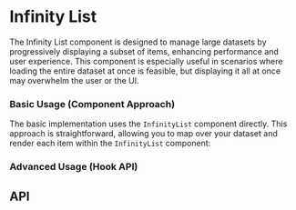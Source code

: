
<Meta of={InfinityListStories} />

# Infinity List
The Infinity List component is designed to manage large datasets by progressively displaying a subset of items, 
enhancing performance and user experience. 
This component is especially useful in scenarios where loading the entire dataset at once is feasible, 
but displaying it all at once may overwhelm the user or the UI.
<Canvas sourceState="shown" of={InfinityListStories.Simple} />

### Basic Usage (Component Approach)
The basic implementation uses the `InfinityList` component directly. 
This approach is straightforward, allowing you to map over your dataset and render each item within the `InfinityList` component:

### Advanced Usage (Hook API)
<Canvas sourceState="shown" of={InfinityListStories.Hook}/>


## API
<PropsTable name="InfinityList" />

